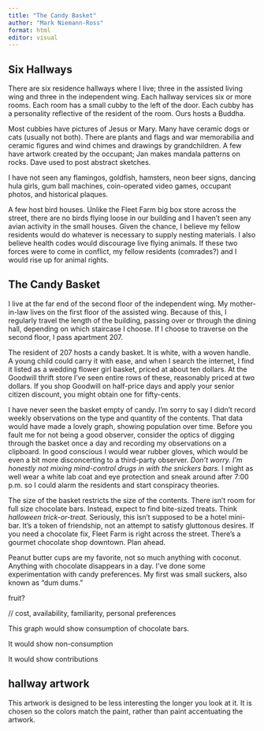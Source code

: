 ```yaml
---
title: "The Candy Basket"
author: "Mark Niemann-Ross"
format: html
editor: visual
---
```


## Six Hallways

There are six residence hallways where I live; three in the assisted living wing and three in the independent wing. Each hallway services six or more rooms. Each room has a small cubby to the left of the door. Each cubby has a personality reflective of the resident of the room. Ours hosts a Buddha.

Most cubbies have pictures of Jesus or Mary. Many have ceramic dogs or cats (usually not both). There are plants and flags and war memorabilia and ceramic figures and wind chimes and drawings by grandchildren. A few have artwork created by the occupant; Jan makes mandala patterns on rocks. Dave used to post abstract sketches.

I have not seen any flamingos, goldfish, hamsters, neon beer signs, dancing hula girls, gum ball machines, coin-operated video games, occupant photos, and historical plaques.

A few host bird houses. Unlike the Fleet Farm big box store across the street, there are no birds flying loose in our building and I haven't seen any avian activity in the small houses. Given the chance, I believe my fellow residents would do whatever is necessary to supply nesting materials. I also believe health codes would discourage live flying animals. If these two forces were to come in conflict, my fellow residents (comrades?) and I would rise up for animal rights.

## The Candy Basket

I live at the far end of the second floor of the independent wing. My mother-in-law lives on the first floor of the assisted wing. Because of this, I regularly travel the length of the building, passing over or through the dining hall, depending on which staircase I choose. If I choose to traverse on the second floor, I pass apartment 207.

The resident of 207 hosts a candy basket. It is white, with a woven handle. A young child could carry it with ease, and when I search the internet, I find it listed as a wedding flower girl basket, priced at about ten dollars. At the Goodwill thrift store I've seen entire rows of these, reasonably priced at two dollars. If you shop Goodwill on half-price days and apply your senior citizen discount, you might obtain one for fifty-cents.

I have never seen the basket empty of candy. I'm sorry to say I didn't record weekly observations on the type and quantity of the contents. That data would have made a lovely graph, showing population over time. Before you fault me for not being a good observer, consider the optics of digging through the basket once a day and recording my observations on a clipboard. In good conscious I would wear rubber gloves, which would be even a bit more disconcerting to a third-party observer. *Don't worry. I'm honestly not mixing mind-control drugs in with the snickers bars.* I might as well wear a white lab coat and eye protection and sneak around after 7:00 p.m. so I could alarm the residents and start conspiracy theories.   

The size of the basket restricts the size of the contents. There isn't room for full size chocolate bars. Instead, expect to find bite-sized treats. Think *halloween trick-or-treat.* Seriously, this isn't supposed to be a hotel mini-bar. It's a token of friendship, not an attempt to satisfy gluttonous desires. If you need a chocolate fix, Fleet Farm is right across the street. There's a gourmet chocolate shop downtown. Plan ahead. 

Peanut butter cups are my favorite, not so much anything with coconut. Anything with chocolate disappears in a day. I've done some experimentation with candy preferences. My first was small suckers, also known as "dum dums." 



fruit?

// cost,  availability, familiarity, personal preferences



This graph would show consumption of chocolate bars.

It would show non-consumption

It would show contributions

## hallway artwork

This artwork is designed to be less interesting the longer you look at it. It is chosen so the colors match the paint, rather than paint accentuating the artwork.
